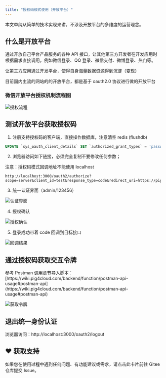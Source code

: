 ```yaml
---
title: "授权码模式使用（开放平台）"
---
```


本文单纯从简单的技术实现来讲，不涉及开放平台的多维度的运营理念。

## 什么是开放平台

通过开放自己平台产品服务的各种 API 接口，让其他第三方开发者在开发应用时根据需求直接调用，例如微信登录、QQ 登录、微信支付、微博登录、热门等。

让第三方应用通过开发平台，使得自身海量数据资源得到沉淀（变现）

目前国内主流的网站的的开放平台，都是基于 oauth2.0 协议进行做的开放平台

### 微信开放平台授权机制流程图

![授权流程](/images/1599314414672-bed5346e-83cb-48e4-a4ee-a4b85e455212.jpeg)

## 测试开放平台获取授权码

1. 注册支持授权码的客户端，<Warning>直接操作数据库，注意清空 redis (flushdb)</Warning>

```sql
UPDATE `sys_oauth_client_details` SET `authorized_grant_types` = 'password,refresh_token,authorization_code,client_credentials', `web_server_redirect_uri` = 'https://pig4cloud.com' WHERE `client_id` = 'test';
```

2. 浏览器访问如下链接，必须完全复制不要修改任何参数；

<Warning>注意：授权码模式回调地址不能使用 localhost</Warning>

```shell
http://localhost:3000/oauth2/authorize?scope=server&client_id=test&response_type=code&redirect_uri=https://pig4cloud.com
```

3. 统一认证界面（admin/123456）

![认证界面](/images/1734249521088-b3b4863b-1a9d-43d6-93ca-30650858ecf6.png)

4. 授权确认

![授权确认](/images/1633962058487-fc8fa397-cb15-4fde-b7b4-7aab479af0a1.png)

5. 登录成功带着 code 回调到目标接口

![回调结果](https://minio.pigx.vip/oss/1633962131.png)

## 通过授权码获取交互令牌

<Warning>
参考 Postman 调用章节导入脚本：[https://wiki.pig4cloud.com/backend/function/postman-api-usage#postman-api](https://wiki.pig4cloud.com/backend/function/postman-api-usage#postman-api)
</Warning>

![获取令牌](/images/1661931726658-9d90fc59-3940-40e6-b1a4-8d06aab842f4.png)

## 退出统一身份认证

浏览器访问：http://localhost:3000/oauth2/logout

## ♥️ 获取支持
<Card title="遇到问题？" horizontal icon="link" href="https://gitee.com/log4j/pig/issues">
  如果您在使用过程中遇到任何问题、有功能建议或需求，请点击此卡片前往 Gitee 仓库提交 Issue。
</Card>

